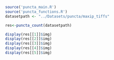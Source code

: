 ```r
source('puncta_main.R')
source('puncta_functions.R')
datasetpath <- "../Datasets/puncta/maxip_tiffs"
```

```r
res<-puncta_count(datasetpath)
```


```r
display(res[[1]]$img)
display(res[[2]]$img)
display(res[[3]]$img)
display(res[[4]]$img)
display(res[[5]]$img)
```

